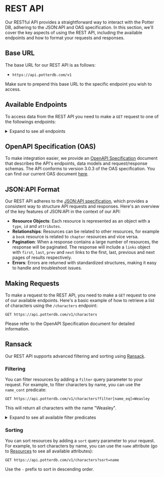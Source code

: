 # REST API
Our RESTful API provides a straightforward way to interact with the Potter DB, adhering to the JSON:API and OAS specification. In this section, we'll cover the key aspects of using the REST API, including the available endpoints and how to format your requests and responses.

## Base URL
The base URL for our REST API is as follows:
- `https://api.potterdb.com/v1`

Make sure to prepend this base URL to the specific endpoint you wish to access.

## Available Endpoints
To access data from the REST API you need to make a `GET` request to one of the followings endpoints:

<details>
<summary>Expand to see all endpoints</summary>
### Books
- `/v1/books`: Retrieve a list of books.
- `/v1/books/{id}`: Retrieve a single book by its ID.
- `/v1/books/{book_id}/chapters`: Retrieve a list of chapters for a given book.
- `/v1/books/{book_id}/chapters/{id}`: Retrieve a single chapter for a given book by its ID.

### Characters
- `/v1/characters`: Retrieve a list of characters.
- `/v1/characters/{id}`: Retrieve a single character by its ID.

### Movies
- `/v1/movies`: Retrieve a list of movies.
- `/v1/movies/{id}`: Retrieve a single movie by its ID.

### Potions
- `/v1/potions`: Retrieve a list of potions.
- `/v1/potions/{id}`: Retrieve a single potion by its ID.

### Spells
- `/v1/spells`: Retrieve a list of spells.
- `/v1/spells/{id}`: Retrieve a single spell by its ID.

IDs must be provided as UUIDs or slugs.
</details>

## OpenAPI Specification (OAS)
To make integration easier, we provide an [OpenAPI Specification](https://openapis.org) document that describes the API's endpoints, data models and request/response schemas.
The API conforms to version 3.0.3 of the OAS specification.
You can find our current OAS document [here](https://api.potterdb.com/v1/openapi.json).

## JSON:API Format
Our REST API adheres to the [JSON:API specification](https://jsonapi.org/), which provides a consistent way to structure API requests and responses. Here's an overview of the key features of JSON:API in the context of our API:
- **Resource Objects**: Each resource is represented as an object with a `type`, `id` and `attributes`.
- **Relationships**: Resources can be related to other resources, for example a `book` resource is related to `chapter` resources and vice versa.
- **Pagination**: When a response contains a large number of resources, the response will be paginated. The response will include a `links` object with `first`, `last`, `prev` and `next` links to the first, last, previous and next pages of results respectively.
- **Errors**: Errors are returned with standardized structures, making it easy to handle and troubleshoot issues.

## Making Requests
To make a request to the REST API, you need to make a `GET` request to one of our available endpoints.
Here's a basic example of how to retrieve a list of characters using the `/characters` endpoint:
```http
GET https://api.potterdb.com/v1/characters
```
Please refer to the OpenAPI Specification document for detailed information.

## Ransack
Our REST API supports advanced filtering and sorting using [Ransack](https://activerecord-hackery.github.io/ransack/).

### Filtering
You can filter resources by adding a `filter` query parameter to your request. For example, to filter characters by name, you can use the `name_cont` predicate:

```http
GET https://api.potterdb.com/v1/characters?filter[name_eq]=Weasley
```
This will return all characters with the name "Weasley".

<details>
  <summary>Expand to see all available filter predicates</summary>
  - `eq`: equals
  - `eq_any`: equals any
  - `eq_all`: equals all
  - `not_eq`: not equal to
  - `not_eq_any`: not equal to any
  - `not_eq_all`: not equal to all
  - `matches`: matches
  - `matches_any`: matches any
  - `matches_all`: matches all
  - `does_not_match`: doesn't match
  - `does_not_match_any`: doesn't match any
  - `does_not_match_all`: doesn't match all
  - `lt`: less than
  - `lt_any`: less than any
  - `lt_all`: less than all
  - `lteq`: less than or equal to
  - `lteq_any`: less than or equal to any
  - `lteq_all`: less than or equal to all
  - `gt`: greater than
  - `gt_any`: greater than any
  - `gt_all`: greater than all
  - `gteq`: greater than or equal to
  - `gteq_any`: greater than or equal to any
  - `gteq_all`: greater than or equal to all
  - `in`: in
  - `in_any`: in any
  - `in_all`: in all
  - `not_in`: not in
  - `not_in_any`: not in any
  - `not_in_all`: not in all
  - `cont`: contains
  - `cont_any`: contains any
  - `cont_all`: contains all
  - `not_cont`: doesn't contain
  - `not_cont_any`: doesn't contain any
  - `not_cont_all`: doesn't contain all
  - `start`: starts with
  - `start_any`: starts with any
  - `start_all`: starts with all
  - `not_start`: doesn't start with
  - `not_start_any`: doesn't start with any
  - `not_start_all`: doesn't start with all
  - `end`: ends with
  - `end_any`: ends with any
  - `end_all`: ends with all
  - `not_end`: doesn't end with
  - `not_end_any`: doesn't end with any
  - `not_end_all`: doesn't end with all
  - `'true'`: is true
  - `'false'`: is false
  - `present`: is present
  - `blank`: is blank
  - `'null'`: is null
  - `not_null`: is not null
</details>

### Sorting
You can sort resources by adding a `sort` query parameter to your request. For example, to sort characters by name, you can use the `name` attribute (go to [Resources](#resources) to see all available attributes):
```http
GET https://api.potterdb.com/v1/characters?sort=name
```
Use the `-` prefix to sort in descending order.
